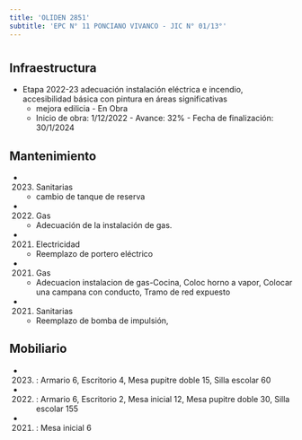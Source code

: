 ```yaml
---
title: 'OLIDEN 2851'
subtitle: 'EPC N° 11 PONCIANO VIVANCO - JIC N° 01/13°'
---
```


#
## Infraestructura

* Etapa 2022-23 adecuación instalación eléctrica e incendio, accesibilidad básica con pintura en áreas significativas 
    + mejora edilicia - En Obra 
    + Inicio de obra: 1/12/2022 - Avance: 32% - Fecha de finalización: 30/1/2024 






## Mantenimiento

*  (2023) Sanitarias 
    + cambio de tanque de reserva

*  (2022) Gas 
    + Adecuación de la instalación de gas.

*  (2021) Electricidad 
    + Reemplazo de portero eléctrico

*  (2021) Gas 
    + Adecuacion instalacion de gas-Cocina, Coloc horno a vapor, Colocar una campana con conducto, Tramo de red expuesto

*  (2021) Sanitarias 
    + Reemplazo de bomba de impulsión,





## Mobiliario

*  (2023) : Armario 6, Escritorio 4, Mesa pupitre doble 15, Silla escolar 60 

*  (2022) : Armario 6, Escritorio 2, Mesa inicial 12, Mesa pupitre doble 30, Silla escolar 155 

*  (2021) : Mesa inicial 6 




